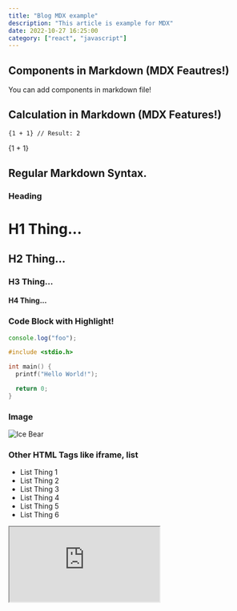 ```yaml
---
title: "Blog MDX example"
description: "This article is example for MDX"
date: 2022-10-27 16:25:00
category: ["react", "javascript"]
---
```


## Components in Markdown (MDX Feautres!)

<Test />
You can add components in markdown file!

## Calculation in Markdown (MDX Features!)

```
{1 + 1} // Result: 2
```

{1 + 1}

## Regular Markdown Syntax.

### Heading

# H1 Thing...

## H2 Thing...

### H3 Thing...

#### H4 Thing...

### Code Block with Highlight!

```javascript
console.log("foo");
```

```c
#include <stdio.h>

int main() {
  printf("Hello World!");

  return 0;
}
```

### Image

![Ice Bear](/assets/images/blog/mdx-example/ice-bear.png)

### Other HTML Tags like iframe, list

<ul>
  <li>List Thing 1</li>
  <li>List Thing 2</li>
  <li>List Thing 3</li>
  <li>List Thing 4</li>
  <li>List Thing 5</li>
  <li>List Thing 6</li>
</ul>

<iframe src="https://example.com/" />
